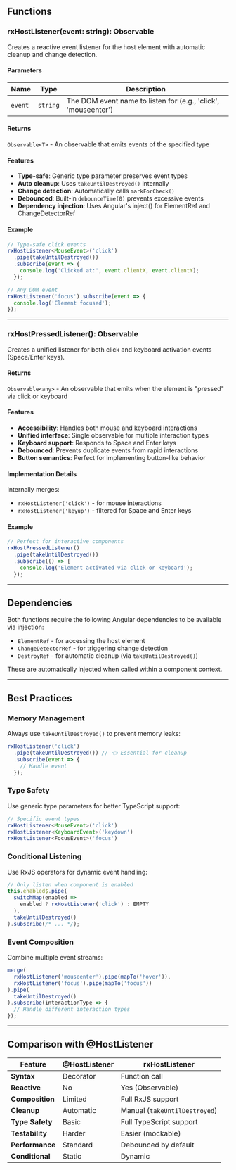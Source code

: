 ## Functions

### rxHostListener<T extends Event>(event: string): Observable<T>

Creates a reactive event listener for the host element with automatic cleanup and change detection.

#### Parameters

| Name    | Type     | Description                                    |
| ------- | -------- | ---------------------------------------------- |
| `event` | `string` | The DOM event name to listen for (e.g., 'click', 'mouseenter') |

#### Returns

`Observable<T>` - An observable that emits events of the specified type

#### Features

- **Type-safe**: Generic type parameter preserves event types
- **Auto cleanup**: Uses `takeUntilDestroyed()` internally
- **Change detection**: Automatically calls `markForCheck()` 
- **Debounced**: Built-in `debounceTime(0)` prevents excessive events
- **Dependency injection**: Uses Angular's inject() for ElementRef and ChangeDetectorRef

#### Example

```ts
// Type-safe click events
rxHostListener<MouseEvent>('click')
  .pipe(takeUntilDestroyed())
  .subscribe(event => {
    console.log('Clicked at:', event.clientX, event.clientY);
  });

// Any DOM event
rxHostListener('focus').subscribe(event => {
  console.log('Element focused');
});
```

---

### rxHostPressedListener(): Observable<any>

Creates a unified listener for both click and keyboard activation events (Space/Enter keys).

#### Returns

`Observable<any>` - An observable that emits when the element is "pressed" via click or keyboard

#### Features

- **Accessibility**: Handles both mouse and keyboard interactions
- **Unified interface**: Single observable for multiple interaction types
- **Keyboard support**: Responds to Space and Enter keys
- **Debounced**: Prevents duplicate events from rapid interactions
- **Button semantics**: Perfect for implementing button-like behavior

#### Implementation Details

Internally merges:
- `rxHostListener('click')` - for mouse interactions
- `rxHostListener('keyup')` - filtered for Space and Enter keys

#### Example

```ts
// Perfect for interactive components
rxHostPressedListener()
  .pipe(takeUntilDestroyed())
  .subscribe(() => {
    console.log('Element activated via click or keyboard');
  });
```

---

## Dependencies

Both functions require the following Angular dependencies to be available via injection:

- `ElementRef` - for accessing the host element
- `ChangeDetectorRef` - for triggering change detection
- `DestroyRef` - for automatic cleanup (via `takeUntilDestroyed()`)

These are automatically injected when called within a component context.

---

## Best Practices

### Memory Management
Always use `takeUntilDestroyed()` to prevent memory leaks:

```ts
rxHostListener('click')
  .pipe(takeUntilDestroyed()) // 👈 Essential for cleanup
  .subscribe(event => {
    // Handle event
  });
```

### Type Safety
Use generic type parameters for better TypeScript support:

```ts
// Specific event types
rxHostListener<MouseEvent>('click')
rxHostListener<KeyboardEvent>('keydown')
rxHostListener<FocusEvent>('focus')
```

### Conditional Listening
Use RxJS operators for dynamic event handling:

```ts
// Only listen when component is enabled
this.enabled$.pipe(
  switchMap(enabled => 
    enabled ? rxHostListener('click') : EMPTY
  ),
  takeUntilDestroyed()
).subscribe(/* ... */);
```

### Event Composition
Combine multiple event streams:

```ts
merge(
  rxHostListener('mouseenter').pipe(mapTo('hover')),
  rxHostListener('focus').pipe(mapTo('focus'))
).pipe(
  takeUntilDestroyed()
).subscribe(interactionType => {
  // Handle different interaction types
});
```

---

## Comparison with @HostListener

| Feature | @HostListener | rxHostListener |
|---------|---------------|----------------|
| **Syntax** | Decorator | Function call |
| **Reactive** | No | Yes (Observable) |
| **Composition** | Limited | Full RxJS support |
| **Cleanup** | Automatic | Manual (`takeUntilDestroyed`) |
| **Type Safety** | Basic | Full TypeScript support |
| **Testability** | Harder | Easier (mockable) |
| **Performance** | Standard | Debounced by default |
| **Conditional** | Static | Dynamic |



